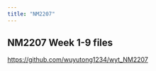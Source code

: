 ```yaml
---
title: "NM2207"
---
```


## NM2207 Week 1-9 files

<https://github.com/wuyutong1234/wyt_NM2207>

## 
